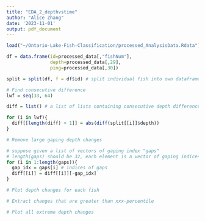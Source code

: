 ```yaml
---
title: "EDA_2_depthvstime"
author: "Alice Zhang"
date: '2023-11-01'
output: pdf_document
---
```


```r
load("~/Ontario-Lake-Fish-Classification/processed_AnalysisData.Rdata")
```

```r
df = data.frame(id=processed_data[,"fishNum"], 
                depth=processed_data[,29], 
                ping=processed_data[,30])

split = split(df, f = df$id) # split individual fish into own dataframe
```

```r
# Find consecutive difference
lwf = seq(33, 64)

diff = list() # a list of lists containing consecutive depth differences in each fish

for (i in lwf){
  diff[[length(diff) + 1]] = abs(diff(split[[i]]$depth))
}
```

```r
# Remove large gaping depth changes

# suppose given a list of vectors of gaping index "gaps" 
# length(gaps) should be 32, each element is a vector of gaping indices
for (i in 1:length(gaps)){
  gap_idx = gaps[i] # indices of gaps
  diff[[i]] = diff[[i]][-gap_idx] 
}
```

```r
# Plot depth changes for each fish
```

```r
# Extract changes that are greater than xxx-percentile
```

```r
# Plot all extreme depth changes
```

